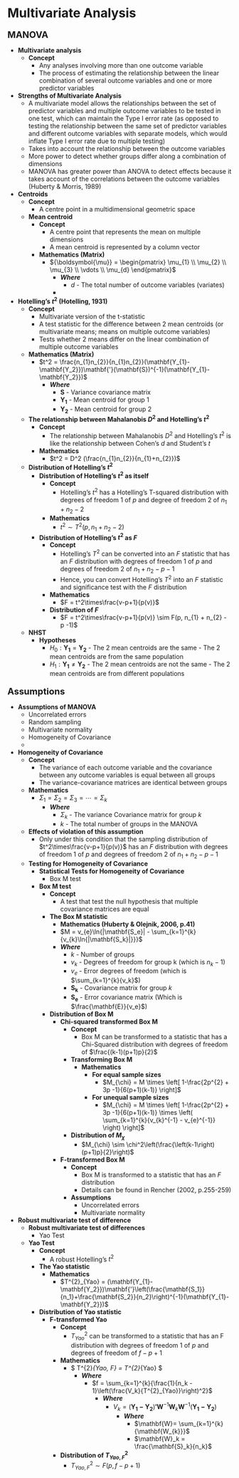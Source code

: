 # Multivariate Analysis 


<p style = "margin-bottom: 0px; font-size: 20px; ">**MANOVA**</p>

- **Multivariate analysis**
  - **Concept**
    - Any analyses involving more than one outcome variable 
    - The process of estimating the relationship between the linear combination of several outcome variables and one or more predictor variables  

- **Strengths of Multivariate Analysis**
  - A multivariate model allows the relationships between the set of predictor variables and multiple outcome variables to be tested in one test, which can maintain the Type I error rate (as opposed to testing the relationship between the same set of predictor variables and different outcome variables with separate models, which would inflate Type I error rate due to multiple testing)
  - Takes into account the relationship between the outcome variables 
  - More power to detect whether groups differ along a combination of dimensions 
  - MANOVA has greater power than ANOVA to detect effects because it takes account of the correlations between the outcome variables (Huberty & Morris, 1989)
  
  
- **Centroids**
  - **Concept**
    - A centre point in a multidimensional geometric space 
  - **Mean centroid**
    - **Concept**
      - A centre point that represents the mean on multiple dimensions
      - A mean centroid is represented by a column vector 
    - **Mathematics (Matrix)**
      - ${\boldsymbol{\mu}} = \begin{pmatrix} \mu_{1} \\ \mu_{2} \\ \mu_{3} \\ \vdots \\ \mu_{d} \end{pmatrix}$
        - ***Where***
          - $d$ - The total number of outcome variables (variates)
        - 
  
- **Hotelling's $t^2$ (Hotelling, 1931)**
  - **Concept**
    - Multivariate version of the t-statistic
    - A test statistic for the difference between 2 mean centroids (or multivariate means; means on multiple outcome variables)
    - Tests whether 2 means differ on the linear combination of multiple outcome variables 
  - **Mathematics (Matrix)**
    - $t^2 = \frac{n_{1}n_{2}}{n_{1}n_{2}}(\mathbf{Y_{1}-\mathbf{Y_2}})\mathbf{'}(\mathbf{S})^{-1}(\mathbf{Y_{1}-\mathbf{Y_2}})$
      - ***Where***
        - $\mathbf{S}$ - Variance covariance matrix 
        - $\mathbf{Y_{1}}$ - Mean centroid for group 1
        - $\mathbf{Y_{2}}$ - Mean centroid for group 2
  - **The relationship between Mahalanobis $D^2$ and Hotelling's $t^2$**
    - **Concept**
      - The relationship between Mahalanobis $D^2$ and Hotelling's $t^2$ is like the relationship between Cohen's $d$ and Student's $t$
    - **Mathematics**
      - $t^2 = D^2 (\frac{n_{1}n_{2}}{n_{1}+n_{2}})$ 
  - **Distribution of Hotelling's $t^2$**
    - **Distribution of Hotelling's $t^2$ as itself**
      - **Concept**
        - Hotelling's $t^2$ has a Hotelling's T-squared distribution with degrees of freedom 1 of $p$ and degree of freedom 2 of $n_{1} + n_{2} - 2$
      - **Mathematics**
        - $t^2 \sim T^2(p, n_{1} + n_{2} - 2)$
    - **Distribution of Hotelling's $t^2$ as $F$**
      - **Concept**
        - Hotelling's $T^2$ can be converted into an $F$ statistic that has an $F$ distribution with degrees of freedom 1 of $p$ and degrees of freedom 2 of $n_{1} + n_{2} - p -1$
        - Hence, you can convert Hotelling's $T^2$ into an $F$ statistic and significance test with the $F$ distribution
      - **Mathematics**
        - $F = t^2\times\frac{v-p+1}{p(v)}$
      - **Distribution of $F$**
        - $F = t^2\times\frac{v-p+1}{p(v)} \sim F(p, n_{1} + n_{2} - p -1)$
  - **NHST**
    - **Hypotheses**
      - $H_0: \mathbf{Y_1} = \mathbf{Y_2}$ - The 2 mean centroids are the same - The 2 mean centroids are from the same population
      - $H_1: \mathbf{Y_1} ≠ \mathbf{Y_2}$ - The 2 mean centroids are not the same - The 2 mean centroids are from different populations


<p style = "margin-bottom: 0px; font-size: 20px; ">**Assumptions**</p>

- **Assumptions of MANOVA**
  - Uncorrelated errors 
  - Random sampling 
  - Multivariate normality 
  - Homogeneity of Covariance 
  - 
  
- **Homogeneity of Covariance**
  - **Concept**
    - The variance of each outcome variable and the covariance between any outcome variables is equal between all groups
    - The variance-covariance matrices are identical between groups
  - **Mathematics**
    - $\Sigma_1 = \Sigma_2 = \Sigma_3 = \cdots = \Sigma_k$
      - ***Where***
        - $\Sigma_k$ - The variance Covariance matrix for group $k$
        - $k$ - The total number of groups in the MANOVA
  - **Effects of violation of this assumption**
    - Only under this condition that the sampling distribution of $t^2\times\frac{v-p+1}{p(v)}$ has an $F$ distribution with degrees of freedom 1 of $p$ and degrees of freedom 2 of $n_{1} + n_{2} - p -1$
  - **Testing for Homogeneity of Covariance**
    - **Statistical Tests for Homogeneity of Covariance**
      - Box M test
    - **Box M test**
      - **Concept**
        - A test that test the null hypothesis that multiple covariance matrices are equal 
      - **The Box M statistic**
        - **Mathematics (Huberty & Olejnik, 2006, p.41)**   
         - $M = v_{e}\ln{|\mathbf{S_e}| - \sum_{k=1}^{k}{v_{k}\ln{|\mathbf{S_k}|}}}$
          - ***Where***
            - $k$ - Number of groups
            - $v_k$ - Degrees of freedom for group k (which is $n_k - 1$)
            - $v_e$ - Error degrees of freedom (which is $\sum_{k=1}^{k}{v_k}$)
            - $\mathbf{S_k}$ - Covariance matrix for group $k$
            - $\mathbf{S_e}$ - Error covariance matrix (Which is $\frac{\mathbf{E}}{v_e}$)
      - **Distribution of Box M**
        - **Chi-squared transformed Box M**
          - **Concept**
            - Box M can be transformed to a statistic that has a Chi-Squared distribution with degrees of freedom of $\frac{(k-1)(p+1)p}{2}$ 
          - **Transforming Box M**
            - **Mathematics** 
              - **For equal sample sizes**
                - $M_{\chi} = M \times \left[ 1-\frac{2p^{2} + 3p -1}{6(p+1)(k-1)} \right]$
              - **For unequal sample sizes**
                - $M_{\chi} = M \times \left[ 1-\frac{2p^{2} + 3p -1}{6(p+1)(k-1)} \times \left( \sum_{k=1}^{k}{v_{k}^{-1} - v_{e}^{-1}} \right) \right]$
          - **Distribution of $M_{\chi}$**
            - $M_{\chi} \sim \chi^2\left(\frac{\left(k-1\right)(p+1)p}{2}\right)$
        - **F-transformed Box M**
          - **Concept**   
            - Box M is transformed to a statistic that has an $F$ distribution
            - Details can be found in Rencher (2002, p.255-259)
          - **Assumptions**
            - Uncorrelated errors 
            - Multivariate normality 

- **Robust multivariate test of difference**
  - **Robust multivariate test of differences**
    - Yao Test
  - **Yao Test**
    - **Concept**
      - A robust Hotelling's $t^2$
    - **The Yao statistic**
      - **Mathematics**
        - $T^{2}_{Yao} = (\mathbf{Y_{1}-\mathbf{Y_2}})\mathbf{'}\left(\frac{\mathbf{S_1}}{n_1}+\frac{\mathbf{S_2}}{n_2}\right)^{-1}(\mathbf{Y_{1}-\mathbf{Y_2}})$
    - **Distribution of Yao statistic**
      - **F-transformed Yao**
        - **Concept**
          - $T^{2}_{Yao}$ can be transformed to a statistic that has an F distribution with degrees of freedom 1 of $p$ and degrees of freedom of $f - p + 1$
        - **Mathematics**
          - $ T^{2}_{Yao, F} = T^{2}_{Yao} \times \frac{f-p+1}{pf}$
            - ***Where***
              - $f = \sum_{k=1}^{k}{\frac{1}{n_k - 1}\left(\frac{V_k}{T^{2}_{Yao}}\right)^2}$
                - ***Where***
                  - $V_k = (\mathbf{Y_{1}-\mathbf{Y_2}})\mathbf{'} \mathbf{W}^{-1} \mathbf{W}_k \mathbf{W}^{-1} (\mathbf{Y_{1}-\mathbf{Y_2}})$
                    - ***Where***
                      - $\mathbf{W}= \sum_{k=1}^{k}{\mathbf{W_{k}}}$
                      - $\mathbf{W}_k = \frac{\mathbf{S}_k}{n_k}$
        - **Distribution of $T^{2}_{Yao, F}$**
          - $T^{2}_{Yao, F} \sim F \left( p, f-p+1\right)$
































































